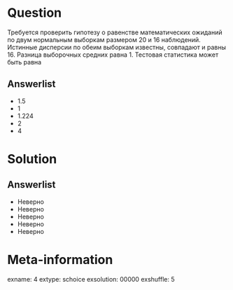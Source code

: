 Question
========
  Требуется проверить гипотезу о равенстве математических ожиданий по двум нормальным выборкам размером $20$ и $16$ наблюдений. Истинные дисперсии по обеим выборкам известны, совпадают и равны $16$. Разница выборочных средних равна $1$. Тестовая статистика может быть равна
  

Answerlist
----------
*  $1.5$
*  $1$
*  $1.224$
*  $2$
*  $4$

Solution
========

Answerlist
----------
*  Неверно
*  Неверно
*  Неверно
*  Неверно
*  Неверно

Meta-information
================
exname: 4
extype: schoice
exsolution: 00000
exshuffle: 5
